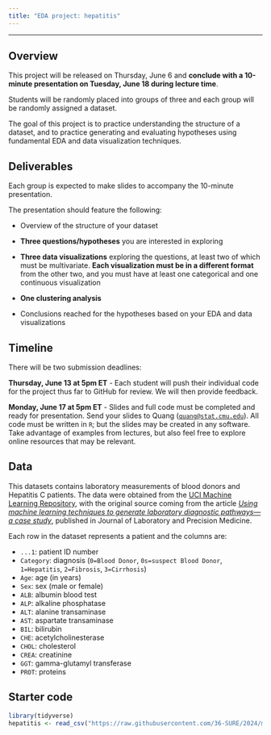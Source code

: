 ```yaml
---
title: "EDA project: hepatitis"
---
```


---

## Overview

This project will be released on Thursday, June 6 and **conclude with a 10-minute presentation on Tuesday, June 18 during lecture time**.

Students will be randomly placed into groups of three and each group will be randomly assigned a dataset.

The goal of this project is to practice understanding the structure of a dataset, and to practice generating and evaluating hypotheses using fundamental EDA and data visualization techniques.

## Deliverables

Each group is expected to make slides to accompany the 10-minute presentation.

The presentation should feature the following:

-   Overview of the structure of your dataset

-   **Three questions/hypotheses** you are interested in exploring

-   **Three data visualizations** exploring the questions, at least two of which must be multivariate. **Each visualization must be in a different format** from the other two, and you must have at least one categorical and one continuous visualization

-   **One clustering analysis**

-   Conclusions reached for the hypotheses based on your EDA and data visualizations

## Timeline

There will be two submission deadlines:

**Thursday, June 13 at 5pm ET** - Each student will push their individual code for the project thus far to GitHub for review. We will then provide feedback.

**Monday, June 17 at 5pm ET** - Slides and full code must be completed and ready for presentation. Send your slides to Quang ([`quang@stat.cmu.edu`](mailto:quang@stat.cmu.edu)). All code must be written in `R`; but the slides may be created in any software. Take advantage of examples from lectures, but also feel free to explore online resources that may be relevant.

## Data

This datasets contains laboratory measurements of blood donors and Hepatitis C patients. The data were obtained from the [UCI Machine Learning Repository](https://archive.ics.uci.edu/ml/datasets/HCV+data), with the original source coming from the article [*Using machine learning techniques to generate laboratory diagnostic pathways—a case study*](https://jlpm.amegroups.org/article/view/4401/5425), published in Journal of Laboratory and Precision Medicine.

Each row in the dataset represents a patient and the columns are:

-   `...1`: patient ID number
-   `Category`: diagnosis (`0=Blood Donor`, `0s=suspect Blood Donor`, `1=Hepatitis`, `2=Fibrosis`, `3=Cirrhosis`)
-   `Age`: age (in years)
-   `Sex`: sex (male or female)
-   `ALB`: albumin blood test
-   `ALP`: alkaline phosphatase
-   `ALT`: alanine transaminase
-   `AST`: aspartate transaminase
-   `BIL`: bilirubin
-   `CHE`: acetylcholinesterase
-   `CHOL`: cholesterol
-   `CREA`: creatinine
-   `GGT`: gamma-glutamyl transferase
-   `PROT`: proteins

## Starter code

```r
library(tidyverse)
hepatitis <- read_csv("https://raw.githubusercontent.com/36-SURE/2024/main/data/hepatitis.csv")
```